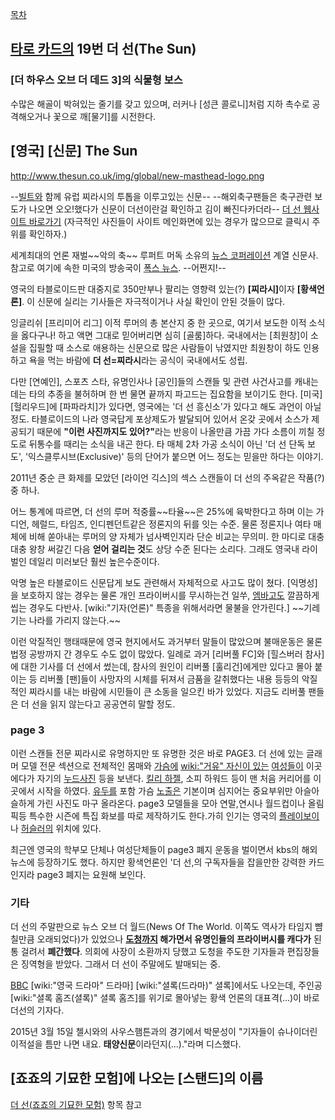 [[목차]]
== [[타로 카드]]의 19번 더 선(The Sun) ==
=== [더 하우스 오브 더 데드 3]의 식물형 보스 ===
수많은 해골이 박혀있는 줄기를 갖고 있으며, 러커나 [성큰 콜로니]처럼 지하 촉수로 공격해오거나 꽃으로 깨[물기]를 시전한다.
== [영국] [신문] The Sun ==
http://www.thesun.co.uk/img/global/new-masthead-logo.png

--[[빌트]]와 함께 유럽 찌라시의 투톱을 이루고있는 신문--
--해외축구팬들은 축구관련 보도가 나오면 오오!했다가 신문이 더선이란걸 확인하고 김이 빠진다카더라--
[http://www.thesun.co.uk/ 더 선 웹사이트 바로가기]
(자극적인 사진들이 사이트 메인화면에 있는 경우가 많으므로 클릭시 주위를 확인하자.)

세계최대의 언론 재벌~~악의 축~~ 루퍼트 머독 소유의 [[뉴스 코퍼레이션]] 계열 신문사. 참고로 여기에 속한 미국의 방송국이 [[폭스 뉴스]]. --어쩐지!--

영국의 타블로이드판 대중지로 350만부나 팔리는 영향력 있는(?) '''[찌라시]'''이자 '''[황색언론]'''. 이 신문에 실리는 기사들은 자극적이거나 사실 확인이 안된 것들이 많다.

잉글리쉬 [프리미어 리그] 이적 루머의 총 본산지 중 한 곳으로, 여기서 보도한 이적 소식을 옳다구나! 하고 액면 그대로 믿어버리면 심히 [골룸]하다. 국내에서는 [최원창]이 소설을 집필할 때 소스로 애용하는 신문으로 많은 사람들이 낚였지만 최원창이 하도 인용하고 욕을 먹는 바람에 '''더 선=찌라시'''라는 공식이 국내에서도 성립.

다만 [연예인], 스포츠 스타, 유명인사나 [공인]들의 스캔들 및 관련 사건사고를 캐내는데는 타의 추종을 불허하며 한 번 물면 끝까지 파고드는 집요함을 보이기도 한다. [미국] [헐리우드]에 [파파라치]가 있다면, 영국에는 '더 선 흥신소'가 있다고 해도 과언이 아닐 정도. 타블로이드의 나라 영국답게 포상제도가 발달되어 있어서 온갖 곳에서 소스가 제공되기 때문에 '''"이런 사진까지도 있어?"'''라는 반응이 나올만큼 가끔 가다 소름이 끼칠 정도로 뒤통수를 때리는 소식을 내곤 한다. 타 매체 2차 가공 소식이 아닌 '더 선 단독 보도', '익스클루시브(Exclusive)' 등의 단어가 붙으면 어느 정도는 믿을만 하다는 이야기.

2011년 중순 큰 화제를 모았던 [라이언 긱스]의 섹스 스캔들이 더 선의 주옥같은 작품(?) 중 하나.

어느 통계에 따르면, 더 선의 루머 적중률~~타율~~은 25%에 육박한다고 하며 이는 가디언, 헤럴드, 타임즈, 인디펜던트같은 정론지의 뒤를 잇는 수준. 물론 정론지나 여타 매체에 비해 쏟아내는 루머의 양 자체가 넘사벽인지라 단순 비교는 무의미. 한 마디로 대충대충 왕창 써갈긴 다음 '''얻어 걸리는 것'''도 상당 수준 된다는 소리다. 그래도 영국내 라이벌인 데일리 미러보단 훨씬 높은수준이다.

악명 높은 타블로이드 신문답게 보도 관련해서 자체적으로 사고도 많이 쳤다. [익명성]을 보호하지 않는 경우는 물론 개인 프라이버시를 무시하는건 일쑤, [[엠바고]]도 깔끔하게 씹는 경우도 다반사. [wiki:"기자(언론)" 특종을 위해서라면 물불을 안가린다.] ~~기레기는 나라를 가리지 않는다.~~ 

이런 악질적인 행태때문에 영국 현지에서도 과거부터 말들이 많았으며 불매운동은 물론 법정 공방까지 간 경우도 수도 없이 많았다. 일례로 과거 [리버풀 FC]와 [힐스버러 참사]에 대한 기사를 더 선에서 썼는데, 참사의 원인이 리버풀 [훌리건]에게만 있다고 몰아 붙이는 등 리버풀 [팬]들이 사망자의 시체를 뒤져서 금품을 갈취했다는 내용 등등의 악질적인 찌라시를 내는 바람에 시민들이 큰 소동을 일으킨 바가 있었다. 지금도 리버풀 팬들은 더 선을 읽지 않는다고 공공연히 말할 정도.
=== page 3 ===
이런 스캔들 전문 찌라시로 유명하지만 또 유명한 것은 바로 PAGE3. 더 선에 있는 글래머 모델 전문 섹션으로 전체적인 몸매와 [[가슴]]에 [[wiki:"거유" 자신이 있는]] [[여성]]들이 이곳에다가 자기의 [[누드]]사진 등을 보낸다. [[킬리 하젤]], 소피 하워드 등이 맨 처음 커리어를 이곳에서 시작을 하였다. [[유두]]를 포함 가슴 [[노출]]은 기본이며 심지어는 중요부위만 아슬아슬하게 가린 사진도 마구 올라온다. page3 모델들을 모아 연말,연시나 월드컵이나 올림픽등 특수한 시즌에 특집 화보를 따로 제작하기도 한다.가히 인기는 영국의 [[플레이보이]] 나 [[허슬러]]의 위치에 있다.

최근엔 영국의 학부모 단체나 여성단체들이 page3 폐지 운동을 벌이면서 kbs의 해외뉴스에 등장하기도 했다. 하지만 황색언론인 '더 선,의 구독자들을 잡을만한 강력한 카드인지라 page3 폐지는 요원해 보인다.

=== 기타 ===

더 선의 주말판으로 뉴스 오브 더 월드(News Of The World. 이쪽도 역사가 타임지 뺨칠만큼 오래되었다)가 있었으나 '''[[도청]]까지 해가면서 유명인들의 프라이버시를 캐다가''' 된통 걸려서 '''폐간했다'''. 의회에 사장이 소환까지 당했고 도청을 주도한 기자들과 편집장들은 징역형을 받았다. 그래서 더 선이 주말에도 발매되는 중.

[[BBC]] [wiki:"영국 드라마" 드라마] [wiki:"셜록(드라마)" 셜록]에서도 나오는데, 주인공 [wiki:"셜록 홈즈(셜록)" 셜록 홈즈]를 위기로 몰아넣는 황색 언론의 대표격(...)이 바로 더선의 기자다. 

2015년 3월 15일 첼시와의 사우스햄튼과의 경기에서 박문성이 "기자들이 슈나이더린 이적설을 틈만 나면 내요. '''태양신문'''이라던지(...)."라며 디스했다.



== [죠죠의 기묘한 모험]에 나오는 [스탠드]의 이름 ==
[[더 선(죠죠의 기묘한 모험)]] 항목 참고
